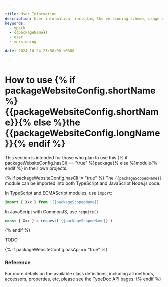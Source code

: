 ```yaml
---

title: User Information
description: User information, including the versioning scheme, usage of shared libraries, and RPATH configuration on GNU/Linux.
keywords:
  - xpack
  - {{packageName}}
  - user
  - versioning

date: 2024-10-24 23:58:00 +0300

---
```


# How to use {% if packageWebsiteConfig.shortName %}{{packageWebsiteConfig.shortName}}{% else %}the {{packageWebsiteConfig.longName}}{% endif %}

This section is intended for those who plan to use this
{% if packageWebsiteConfig.hasCli == "true" %}package{% else %}module{% endif %} in their
own projects.

{% if packageWebsiteConfig.hasCli != "true" %}
The `{{packageScopedName}}` module can be imported into both TypeScript
and JavaScript Node.js code.

In TypeScript and ECMAScript modules, use `import`:

```typescript
import { Xxx } from '{{packageScopedName}}'
```

In JavaScript with CommonJS, use `require()`:

```javascript
const { Xxx } = request('{{packageScopedName}}')
```
{% endif %}

TODO

{% if packageWebsiteConfig.hasApi == "true" %}
### Reference

For more details on the available class definitions, including all methods,
accessors, properties, etc,
please see the TypeDoc
[API](/docs/api/) pages.
{% endif %}
